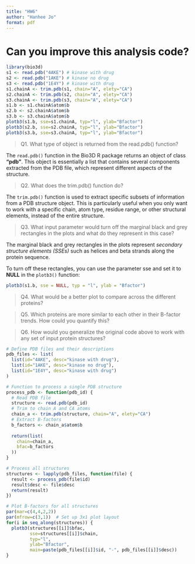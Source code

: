```yaml
---
title: "HW6"
author: "Hanhee Jo"
format: pdf
---
```


# Can you improve this analysis code?

```r
library(bio3d)
s1 <- read.pdb("4AKE") # kinase with drug
s2 <- read.pdb("1AKE") # kinase no drug
s3 <- read.pdb("1E4Y") # kinase with drug
s1.chainA <- trim.pdb(s1, chain="A", elety="CA")
s2.chainA <- trim.pdb(s2, chain="A", elety="CA")
s3.chainA <- trim.pdb(s3, chain="A", elety="CA")
s1.b <- s1.chainA$atom$b
s2.b <- s2.chainA$atom$b
s3.b <- s3.chainA$atom$b
plotb3(s1.b, sse=s1.chainA, typ="l", ylab="Bfactor")
plotb3(s2.b, sse=s2.chainA, typ="l", ylab="Bfactor")
plotb3(s3.b, sse=s3.chainA, typ="l", ylab="Bfactor")
```


>Q1. What type of object is returned from the read.pdb() function?

The `read.pdb()` function in the Bio3D R package returns an object of class **"pdb"**. This object is essentially a list that contains several components extracted from the PDB file, which represent different aspects of the structure.


>Q2. What does the trim.pdb() function do?

The `trim.pdb()` function is used to extract specific subsets of information from a PDB structure object. This is particularly useful when you only want to work with a specific chain, atom type, residue range, or other structural elements, instead of the entire structure.


>Q3. What input parameter would turn off the marginal black and grey rectangles in the
plots and what do they represent in this case?

The marginal black and grey rectangles in the plots represent *secondary structure elements (SSEs)* such as helices and beta strands along the protein sequence.

To turn off these rectangles, you can use the parameter sse and set it to **NULL** in the `plotb3()` function:

```r
plotb3(s1.b, sse = NULL, typ = "l", ylab = "Bfactor")
```


>Q4. What would be a better plot to compare across the different proteins?


>Q5. Which proteins are more similar to each other in their B-factor trends. How could
you quantify this?


>Q6. How would you generalize the original code above to work with any set of input
protein structures?


```r
# Define PDB files and their descriptions
pdb_files <- list(
  list(id="4AKE", desc="kinase with drug"),
  list(id="1AKE", desc="kinase no drug"),
  list(id="1E4Y", desc="kinase with drug")
)

# Function to process a single PDB structure
process_pdb <- function(pdb_id) {
  # Read PDB file
  structure <- read.pdb(pdb_id)
  # Trim to chain A and CA atoms
  chain_a <- trim.pdb(structure, chain="A", elety="CA")
  # Extract B-factors
  b_factors <- chain_a$atom$b
  
  return(list(
    chain=chain_a,
    bfac=b_factors
  ))
}

# Process all structures
structures <- lapply(pdb_files, function(file) {
  result <- process_pdb(file$id)
  result$desc <- file$desc
  return(result)
})

# Plot B-factors for all structures
par(mar=c(4,4,2,2))
par(mfrow=c(3,1))  # Set up 3x1 plot layout
for(i in seq_along(structures)) {
  plotb3(structures[[i]]$bfac, 
         sse=structures[[i]]$chain, 
         typ="l", 
         ylab="Bfactor",
         main=paste(pdb_files[[i]]$id, "-", pdb_files[[i]]$desc))
}
```



